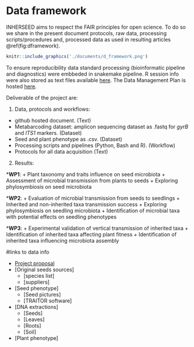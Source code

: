 # Data framework

INHERSEED aims to respect the FAIR principles for open science. 
To do so we share in the present document protocols, raw data, processing scripts/procedures and, processed data as used in resulting articles \@ref(fig:dframework).

```r
knitr::include_graphics('./documents/d_framework.png')
```

To ensure reproducibility data standard processing (bioinformatic pipeline and diagnostics) were embbeded in snakemake pipeline.
R session info were also stored as text files available [here](). 
The Data Management Plan is hosted [here]().

Deliverable of the project are:

1. Data, protocols and workflows:

  + github hosted document. (Text)
  + Metabarcoding dataset: amplicon sequencing dataset as .fastq for *gyrB* and *ITS1* markers. (Dataset)
  + Seed and plant phenotype as .csv. (Dataset)
  + Processing scripts and pipelines (Python, Bash and R). (Workflow)
  + Protocols for all data acquisition (Text)

2. Results:

***WP1**:
  + Plant taxonomy and traits influence on seed microbiota
  + Assessment of microbial transmission from plants to seeds
  + Exploring phylosymbiosis on seed microbiota
  
***WP2**:
  + Evaluation of microbial transmission from seeds to seedlings
  + Inherited and non-inherited taxa transmission success
  + Exploring phylosymbiosis on seedling microbiota
  + Identification of microbial taxa with potential effects on seedling phenotypes

***WP3**:
  + Experimental validation of vertical transmission of inherited taxa
  + Identification of inherited taxa affecting plant fitness
  + Identification of inherited taxa influencing microbiota assembly
  
  
#links to data info

* [Project proposal](document/full_proposal/aapg_20203-INHERSEED_full_proposal.pdf)
* [Original seeds sources]
  + [species list]
  + [suppliers]
* [Seed phenotype]
  + [Seed pictures]
  + [TRAITOR software]
* [DNA extractions]
  + [Seeds]
  + [Leaves]
  + [Roots]
  + [Soil]
* [Plant phenotype]
